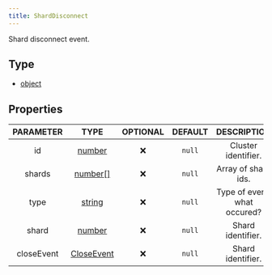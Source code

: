 ```yaml
---
title: ShardDisconnect
---
```


Shard disconnect event.

## Type
- [object](https://developer.mozilla.org/en-US/docs/Web/JavaScript/Reference/Global_Objects/Object)

## Properties

| PARAMETER | TYPE | OPTIONAL | DEFAULT | DESCRIPTION |
| :-------: | :--: | :------: | :-----: | :---------: |
| id | [number](https://developer.mozilla.org/en-US/docs/Web/JavaScript/Reference/Global_Objects/Number) |  ❌   | `null`  | Cluster identifier. |
| shards | [number[]](https://developer.mozilla.org/en-US/docs/Web/JavaScript/Reference/Global_Objects/Number) |  ❌   | `null`  | Array of shard ids. |
| type | [string](https://developer.mozilla.org/en-US/docs/Web/JavaScript/Reference/Global_Objects/String) |  ❌   | `null`  | Type of event, what occured? |
| shard | [number](https://developer.mozilla.org/en-US/docs/Web/JavaScript/Reference/Global_Objects/Number) |  ❌   | `null`  | Shard identifier. |
| closeEvent | [CloseEvent](https://developer.mozilla.org/en-US/docs/Web/JavaScript/Reference/Global_Objects/Number) |  ❌   | `null`  | Shard identifier. |
